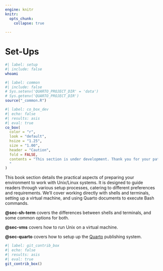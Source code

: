 ```yaml
---
engine: knitr
knitr:
  opts_chunk: 
    collapse: true
    
---
```


# Set-Ups {#sec-setups .unnumbered}

```bash
#| label: setup
#| include: false
whoami
```


```r
#| label: common
#| include: false
# Sys.setenv('QUARTO_PROJECT_DIR' = 'data')
# Sys.getenv('QUARTO_PROJECT_DIR')
source("_common.R")
```


```r
#| label: co_box_dev
#| echo: false
#| results: asis
#| eval: true
co_box(
  color = "r",
  look = "default", 
  hsize = "1.25", 
  size = "1.00", 
  header = "Caution", 
  fold = FALSE,
  contents = "This section is under development. Thank you for your patience.
  "
)
```

This book section details the practical aspects of preparing your environment to work with Unix/Linux systems. It is designed to guide readers through various setup processes, catering to different preferences and requirements. We’ll cover working directly with shells and terminals, setting up a virtual machine, and using Quarto documents to execute Bash commands.

<strong>@sec-sh-term</strong> covers the differences between shells and terminals, and some common options for both.

<strong>@sec-vms</strong> covers how to run Unix on a virtual machine.

<strong>@sec-quarto</strong> covers how to setup up the [Quarto](https://iterm2.com/) publishing system.

```r
#| label: git_contrib_box
#| echo: false
#| results: asis
#| eval: true
git_contrib_box()
```